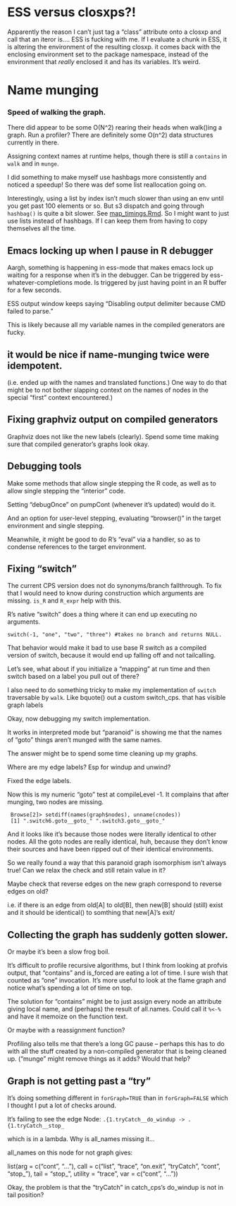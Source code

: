 
# ESS versus closxps?!

Apparently the reason I can't just tag a "class" attribute onto a closxp and call that an iteror is.... ESS is fucking with me. If I evaluate a chunk in ESS, it is altering the environment of the resulting closxp. it comes back with the enclosing environment set to the package namespace, instead of the environment that _really_ enclosed it and has its variables. It's weird.

# Name munging

### Speed of walking the graph.

There did appear to be some O(N^2) rearing their heads when walk()ing a graph. Run a profiler? There are definitely some O(n^2) data structures currently in there.

Assigning context names at runtime helps, though there is still a `contains` in `walk` and in `munge`.

I did something to make myself use hashbags more consistently and noticed a speedup! So there was def some list reallocation going on.

Interestingly, using a list by index isn't much slower than using an env until you get past 100 elements or so. But s3 dispatch and going through `hashbag()` is quite a bit slower. See [map_timings.Rmd](). So I might want to just use lists instead of hashbags. If I can keep them from having to copy themselves all the time.

## Emacs locking up when I pause in R debugger

Aargh, something is happening in ess-mode that makes emacs lock up waiting for a response when it's in the debugger. Can be triggered by ess-whatever-completions mode. Is triggered by just having point in an R buffer for a few seconds.

ESS output window keeps saying "Disabling output delimiter because CMD failed to parse."

This is likely because all my variable names in the compiled generators are fucky.

## it would be nice if name-munging twice were idempotent.

(i.e. ended up with the names and translated functions.) One way to do
that might be to not bother slapping context on the names of nodes in
the special "first" context encountered.)

## Fixing graphviz output on compiled generators

Graphviz does not like the new labels (clearly). Spend some time making sure that compiled generator's graphs look okay.

## Debugging tools

Make some methods that allow single stepping the R code, as well as to allow single stepping the "interior" code.

Setting "debugOnce" on pumpCont (whenever it's updated) would do it.

And an option for user-level stepping, evaluating "browser()" in the
target environment and single stepping.

Meanwhile, it might be good to do R's "eval" via a handler, so as to condense references to the target environment.

## Fixing "switch"

The current CPS version does not do synonyms/branch fallthrough. To fix that I
would need to know during construction which arguments are missing. `is_R` and `R_expr`
help with this.

R's native "switch" does a thing where it can end up executing no arguments.

    switch(-1, "one", "two", "three") #takes no branch and returns NULL.

That behavior would make it bad to use base R switch as a compiled version of switch, because it would end up falling off and not tailcalling.

Let's see, what about if you initialize a "mapping" at run time and then switch based on a label you pull out of there?

I also need to do something tricky to make my implementation of `switch` traversable by `walk`. Like bquote() out a custom switch_cps. that has visible graph labels

Okay, now debugging my switch implementation.

It works in interpreted mode but "paranoid" is showing me that the names of "goto" things aren't munged with the same names.

The answer might be to spend some time cleaning up my graphs.

Where are my edge labels? Esp for windup and unwind?

Fixed the edge labels.

Now this is my numeric "goto" test at compileLevel -1. It complains that after munging, two nodes are missing.

     Browse[2]> setdiff(names(graph$nodes), unname(cnodes))
     [1] ".switch6.goto__goto_" ".switch3.goto__goto_"

And it looks like it's because those nodes were literally identical to other nodes. All the goto nodes are really identical, huh, because they don't know their sources and have been ripped out of their identical environments.

So we really found a way that this paranoid graph isomorphism isn't always true! Can we relax the check and still retain value in it?

Maybe check that reverse edges on the new graph correspond to reverse edges on old?

i.e. if there is an edge from old[A] to old[B], then new[B] should (still) exist and it should be identical() to somthing that new[A]'s exit/

## Collecting the graph has suddenly gotten slower.

Or maybe it's been a slow frog boil.

It's difficult to profile recursive algorithms, but I think from looking at profvis output,  that "contains" and is_forced are eating a lot of time. I sure wish that counted as "one" invocation. It's more useful to look at the flame graph and notice what's spending a lot of time on top.

The solution for "contains" might be to just assign every node an attribute giving local name, and (perhaps) the result of all.names. Could call it `%<-%` and have it memoize on the function text.

Or maybe with a reassignment function?

Profiling also tells me that there's a long GC pause -- perhaps this has to do with all the stuff created by a non-compiled generator that is being cleaned up. ("munge" might remove things as it adds? Would that help?

## Graph is not getting past a "try"

It's doing something different in `forGraph=TRUE` than in `forGraph=FALSE` which I thought I put a lot of checks around. 

It's failing to see the edge Node: `.{1.tryCatch__do_windup -> .{1.tryCatch__stop_`

which is in a lambda. Why is all_names missing it...

all_names on this node for not graph gives: 

list(arg = c("cont", "..."), call = c("list", "trace", "on.exit", 
"tryCatch", "cont", "stop_"), tail = "stop_", utility = "trace", 
    var = c("cont", "..."))
    
Okay, the problem is that the "tryCatch" in catch_cps's do_windup is not in tail position?
